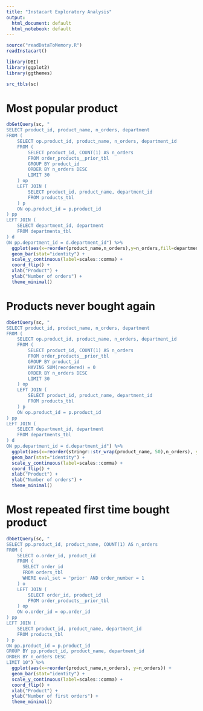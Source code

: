 ```yaml
---
title: "Instacart Exploratory Analysis"
output:
  html_document: default
  html_notebook: default
--- 
```


```r
source("readDataToMemory.R")
readInstacart()

library(DBI)
library(ggplot2)
library(ggthemes)

src_tbls(sc)
```

# Most popular product
```r
dbGetQuery(sc, "
SELECT product_id, product_name, n_orders, department
FROM (
    SELECT op.product_id, product_name, n_orders, department_id
    FROM (
        SELECT product_id, COUNT(1) AS n_orders
        FROM order_products__prior_tbl
        GROUP BY product_id
        ORDER BY n_orders DESC
        LIMIT 30
    ) op
    LEFT JOIN (
        SELECT product_id, product_name, department_id
        FROM products_tbl
    ) p
    ON op.product_id = p.product_id
) pp
LEFT JOIN (
    SELECT department_id, department
    FROM departments_tbl
) d
ON pp.department_id = d.department_id") %>%
  ggplot(aes(x=reorder(product_name,n_orders),y=n_orders,fill=department)) +
  geom_bar(stat="identity") +
  scale_y_continuous(label=scales::comma) +
  coord_flip() +
  xlab("Product") +
  ylab("Number of orders") +
  theme_minimal()
```

# Products never bought again
```r
dbGetQuery(sc, "
SELECT product_id, product_name, n_orders, department
FROM (
    SELECT op.product_id, product_name, n_orders, department_id
    FROM (
        SELECT product_id, COUNT(1) AS n_orders
        FROM order_products__prior_tbl
        GROUP BY product_id
        HAVING SUM(reordered) = 0
        ORDER BY n_orders DESC
        LIMIT 30
    ) op
    LEFT JOIN (
        SELECT product_id, product_name, department_id
        FROM products_tbl
    ) p
    ON op.product_id = p.product_id
) pp
LEFT JOIN (
    SELECT department_id, department
    FROM departments_tbl
) d
ON pp.department_id = d.department_id") %>%
  ggplot(aes(x=reorder(stringr::str_wrap(product_name, 50),n_orders), y=n_orders, fill=department)) +
  geom_bar(stat="identity") +
  scale_y_continuous(label=scales::comma) +
  coord_flip() +
  xlab("Product") +
  ylab("Number of orders") +
  theme_minimal()
```

# Most repeated first time bought product
```r
dbGetQuery(sc, "
SELECT pp.product_id, product_name, COUNT(1) AS n_orders
FROM (
    SELECT o.order_id, product_id
    FROM (
      SELECT order_id
      FROM orders_tbl
      WHERE eval_set = 'prior' AND order_number = 1
    ) o
    LEFT JOIN (
        SELECT order_id, product_id
        FROM order_products__prior_tbl
    ) op
    ON o.order_id = op.order_id
) pp
LEFT JOIN (
    SELECT product_id, product_name, department_id
    FROM products_tbl
) p
ON pp.product_id = p.product_id
GROUP BY pp.product_id, product_name, department_id
ORDER BY n_orders DESC
LIMIT 10") %>%
  ggplot(aes(x=reorder(product_name,n_orders), y=n_orders)) +
  geom_bar(stat="identity") +
  scale_y_continuous(label=scales::comma) +
  coord_flip() +
  xlab("Product") +
  ylab("Number of first orders") +
  theme_minimal()
```

